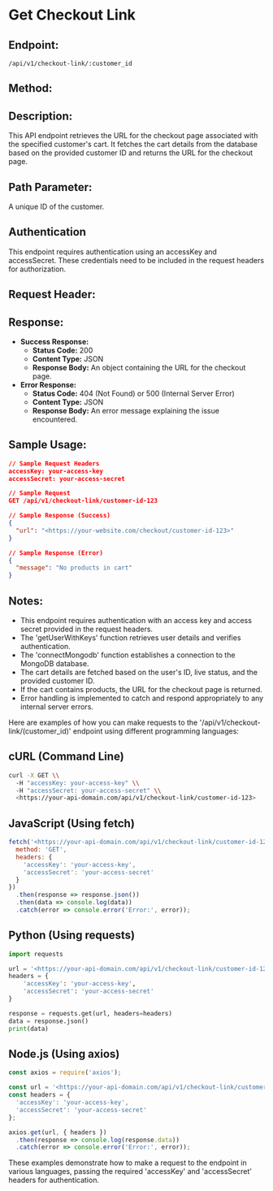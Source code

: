 # Get Checkout Link

## Endpoint:

```
/api/v1/checkout-link/:customer_id
```
## Method:

<GETBadge/> 

## Description:

This API endpoint retrieves the URL for the checkout page associated with the specified customer's cart. It fetches the cart details from the database based on the provided customer ID and returns the URL for the checkout page.

## Path Parameter:

<BodyParams feild="customer_id" type="string" isRequired={true}/>
A unique ID of the customer.

## Authentication

This endpoint requires authentication using an accessKey and accessSecret. These credentials need to be included in the request headers for authorization.


## Request Header:

<AccessKeyAndSec/>

## Response:

- **Success Response:**
    - **Status Code:** 200
    - **Content Type:** JSON
    - **Response Body:** An object containing the URL for the checkout page.
- **Error Response:**
    - **Status Code:** 404 (Not Found) or 500 (Internal Server Error)
    - **Content Type:** JSON
    - **Response Body:** An error message explaining the issue encountered.

## Sample Usage:

```json
// Sample Request Headers
accessKey: your-access-key
accessSecret: your-access-secret

// Sample Request
GET /api/v1/checkout-link/customer-id-123

// Sample Response (Success)
{
  "url": "<https://your-website.com/checkout/customer-id-123>"
}

// Sample Response (Error)
{
  "message": "No products in cart"
}

```

## Notes:

- This endpoint requires authentication with an access key and access secret provided in the request headers.
- The 'getUserWithKeys' function retrieves user details and verifies authentication.
- The 'connectMongodb' function establishes a connection to the MongoDB database.
- The cart details are fetched based on the user's ID, live status, and the provided customer ID.
- If the cart contains products, the URL for the checkout page is returned.
- Error handling is implemented to catch and respond appropriately to any internal server errors.

Here are examples of how you can make requests to the '/api/v1/checkout-link/(customer_id)' endpoint using different programming languages:

## cURL (Command Line)

```bash
curl -X GET \\
  -H "accessKey: your-access-key" \\
  -H "accessSecret: your-access-secret" \\
  <https://your-api-domain.com/api/v1/checkout-link/customer-id-123>

```

## JavaScript (Using fetch)

```jsx
fetch('<https://your-api-domain.com/api/v1/checkout-link/customer-id-123>', {
  method: 'GET',
  headers: {
    'accessKey': 'your-access-key',
    'accessSecret': 'your-access-secret'
  }
})
  .then(response => response.json())
  .then(data => console.log(data))
  .catch(error => console.error('Error:', error));

```

## Python (Using requests)

```python
import requests

url = '<https://your-api-domain.com/api/v1/checkout-link/customer-id-123>'
headers = {
    'accessKey': 'your-access-key',
    'accessSecret': 'your-access-secret'
}

response = requests.get(url, headers=headers)
data = response.json()
print(data)

```

## Node.js (Using axios)

```js
const axios = require('axios');

const url = '<https://your-api-domain.com/api/v1/checkout-link/customer-id-123>';
const headers = {
  'accessKey': 'your-access-key',
  'accessSecret': 'your-access-secret'
};

axios.get(url, { headers })
  .then(response => console.log(response.data))
  .catch(error => console.error('Error:', error));

```

These examples demonstrate how to make a <GETBadge/> request to the <Highlight text="/api/v1/checkout-link/(customer_id)"/> endpoint in various languages, passing the required 'accessKey' and 'accessSecret' headers for authentication.
